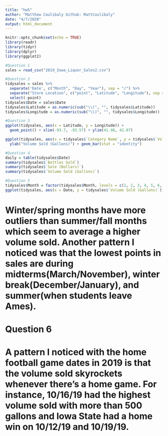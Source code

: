```yaml
---
title: "hw5"
author: "Matthew Coulibaly Github: MattCoulibaly" 
date: "4/7/2020"
output: html_document
---
```


```r
knitr::opts_chunk$set(echo = TRUE)
library(readr)
library(tidyr)
library(dplyr)
library(ggplot2)
```

```r
#Question 1
sales = read_csv("2019_Iowa_Liquor_Sales2.csv")

#Question 2
tidysales = sales %>%
  separate('Date', c("Month", "Day", "Year"), sep = "/") %>%
  separate("Store Location", c("point", "Latitude", "Longitude"), sep = " ") %>%
  select(-point)
tidysales$Date = sales$Date
tidysales$Latitude = as.numeric(sub("\\(", "", tidysales$Latitude))
tidysales$Longitude = as.numeric(sub("\\)", "", tidysales$Longitude))

#Question 3
ggplot(tidysales, aes(x = Latitude, y = Longitude)) +
  geom_point() + xlim(-93.7, -93.57) + ylim(41.98, 42.07)

ggplot(tidysales, aes(x = tidysales$`Category Name`, y = tidysales$`Volume Sold (Gallons)`)) + xlab("Category Name") +
  ylab("Volume Sold (Gallons)") + geom_bar(stat = "identity")

#Question 4
daily = table(tidysales$Date)
summary(tidysales$`Bottles Sold`)
summary(tidysales$`Sale (Dollars)`)
summary(tidysales$`Volume Sold (Gallons)`)

#Question 5
tidysales$Month = factor(tidysales$Month, levels = c(1, 2, 3, 4, 5, 6, 7, 8, 9, 10, 11, 12))
ggplot(tidysales, aes(x = Date, y = tidysales$`Volume Sold (Gallons)`)) + geom_point() + facet_grid(.~tidysales$Month, scales = 'free') + geom_smooth() + ylab("Volume Sold (Galons)")
```

# Winter/spring months have more outliers than summer/fall months which seem to average a higher volume sold. Another pattern I noticed was that the lowest points in sales are during midterms(March/November), winter break(December/January), and summer(when students leave Ames).

# Question 6

# A pattern I noticed with the home football game dates in 2019 is that the volume sold skyrockets whenever there's a home game. For instance, 10/16/19 had the highest volume sold with more than 500 gallons and Iowa State had a home win on 10/12/19 and 10/19/19.
